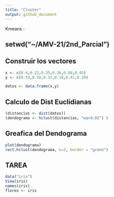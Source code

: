 ```yaml
---
title: "Cluster"
output: github_document
---
```


Kmeans : 

##  setwd("~/AMV-21/2nd_Parcial")


## Construir los vectores

```r

x <- c(0.4,0.22,0.35,0.26,0.08,0.45)
y <- c(0.53,0.38,0.32,0.19,0.41,0.30)

datos <- data.frame(x,y)
```


## Calculo de Dist Euclidianas

```r
(distancias <- dist(datos))
(dendograma <- hclust(distancias, "ward.D2") )
```

## Greafica del Dendograma

```r
plot(dendograma)
rect.hclust(dendograma, k=3, border = "green")
```

## TAREA

```r
data("iris")
View(iris)
names(iris)
flores <- iris
```




